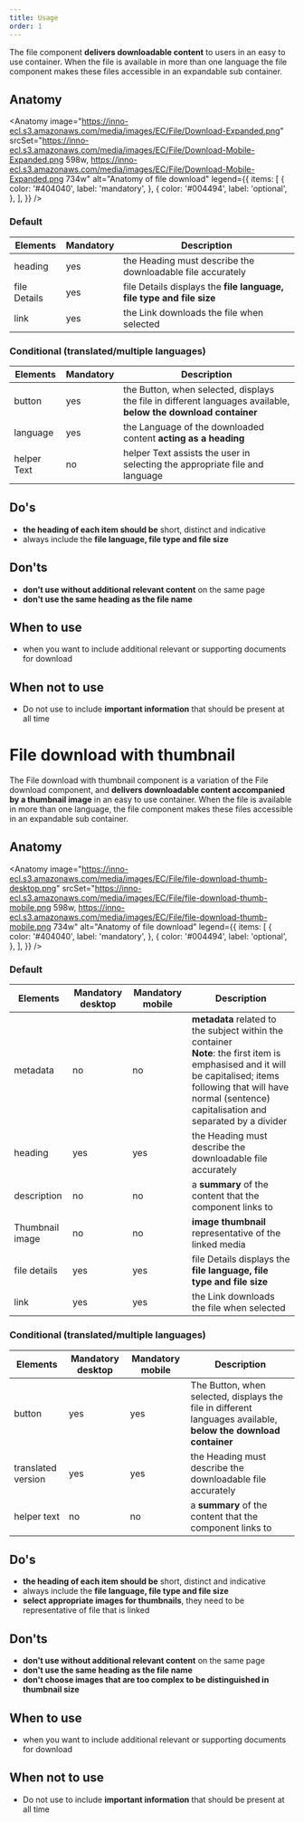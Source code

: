 ```yaml
---
title: Usage
order: 1
---
```



<Paragraph size="lead">
  The file component <strong>delivers downloadable content</strong> to users in
  an easy to use container. When the file is available in more than one language
  the file component makes these files accessible in an expandable sub
  container.
</Paragraph>

## Anatomy

<Anatomy
  image="https://inno-ecl.s3.amazonaws.com/media/images/EC/File/Download-Expanded.png"
  srcSet="https://inno-ecl.s3.amazonaws.com/media/images/EC/File/Download-Mobile-Expanded.png 598w, https://inno-ecl.s3.amazonaws.com/media/images/EC/File/Download-Mobile-Expanded.png 734w"
  alt="Anatomy of file download"
  legend={{
    items: [
      {
        color: '#404040',
        label: 'mandatory',
      },
      {
        color: '#004494',
        label: 'optional',
      },
    ],
  }}
/>

### Default

| Elements     | Mandatory | Description                                                          |
| ------------ | --------- | -------------------------------------------------------------------- |
| heading      | yes       | the Heading must describe the downloadable file accurately           |
| file Details | yes       | file Details displays the **file language, file type and file size** |
| link         | yes       | the Link downloads the file when selected                            |

### Conditional (translated/multiple languages)

| Elements    | Mandatory | Description                                                                                                     |
| ----------- | --------- | --------------------------------------------------------------------------------------------------------------- |
| button      | yes       | the Button, when selected, displays the file in different languages available, **below the download container** |
| language    | yes       | the Language of the downloaded content **acting as a heading**                                                  |
| helper Text | no        | helper Text assists the user in selecting the appropriate file and language                                     |

## Do's

- **the heading of each item should be** short, distinct and indicative
- always include the **file language, file type and file size**

## Don'ts

- **don't use without additional relevant content** on the same page
- **don't use the same heading as the file name**

## When to use

- when you want to include additional relevant or supporting documents for download

## When not to use

- Do not use to include **important information** that should be present at all time

# File download with thumbnail

<Paragraph size="lead">
  The File download with thumbnail component is a variation of the File download component, 
  and <strong>delivers downloadable content accompanied by a thumbnail image</strong> in an easy to use container. 
  When the file is available in more than one language, 
  the file component makes these files accessible in an expandable sub container.
</Paragraph>

## Anatomy

<Anatomy
  image="https://inno-ecl.s3.amazonaws.com/media/images/EC/File/file-download-thumb-desktop.png"
  srcSet="https://inno-ecl.s3.amazonaws.com/media/images/EC/File/file-download-thumb-mobile.png 598w, https://inno-ecl.s3.amazonaws.com/media/images/EC/File/file-download-thumb-mobile.png 734w"
  alt="Anatomy of file download"
  legend={{
    items: [
      {
        color: '#404040',
        label: 'mandatory',
      },
      {
        color: '#004494',
        label: 'optional',
      },
    ],
  }}
/>

### Default

| Elements        | Mandatory desktop | Mandatory mobile | Description                                                                                                                                                                                                                 |
| --------------- | ----------------- | ---------------- | --------------------------------------------------------------------------------------------------------------------------------------------------------------------------------------------------------------------------- |
| metadata        | no                | no               | **metadata** related to the subject within the container<br/>**Note**: the first item is emphasised and it will be capitalised; items following that will have normal (sentence) capitalisation and separated by a divider  |
| heading         | yes               | yes              | the Heading must describe the downloadable file accurately                                                                                                                                                                  |
| description     | no                | no               | a **summary** of the content that the component links to                                                                                                                                                                    |
| Thumbnail image | no                | no               | **image thumbnail** representative of the linked media                                                                                                                                                                      |
| file details    | yes               | yes              | file Details displays the **file language, file type and file size**                                                                                                                                                        |
| link            | yes               | yes              | the Link downloads the file when selected                                                                                                                                                                                   |

### Conditional (translated/multiple languages)

| Elements            | Mandatory desktop | Mandatory mobile | Description                                                                                                        |
| ------------------- | ----------------- | ---------------- | ------------------------------------------------------------------------------------------------------------------ |
| button              | yes               | yes              | 	The Button, when selected, displays the file in different languages available, **below the download container**   |
| translated version  | yes               | yes              | the Heading must describe the downloadable file accurately                                                         |
| helper text         | no                | no               | a **summary** of the content that the component links to                                                           |

## Do's

- **the heading of each item should be** short, distinct and indicative
- always include the **file language, file type and file size**
- **select appropriate images for thumbnails**, they need to be representative of file that is linked

## Don'ts

- **don't use without additional relevant content** on the same page
- **don't use the same heading as the file name**
- **don't choose images that are too complex to be distinguished in thumbnail size**

## When to use

- when you want to include additional relevant or supporting documents for download

## When not to use

- Do not use to include **important information** that should be present at all time
